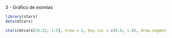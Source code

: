 3 - Gráfico de estrelas

```r
library(stars)
data(mtcars)

stars(mtcars[28:32, 1:5], nrow = 2, key.loc = c(6.8, 1.8), draw.segments = TRUE, col.segments = 1:5)
```